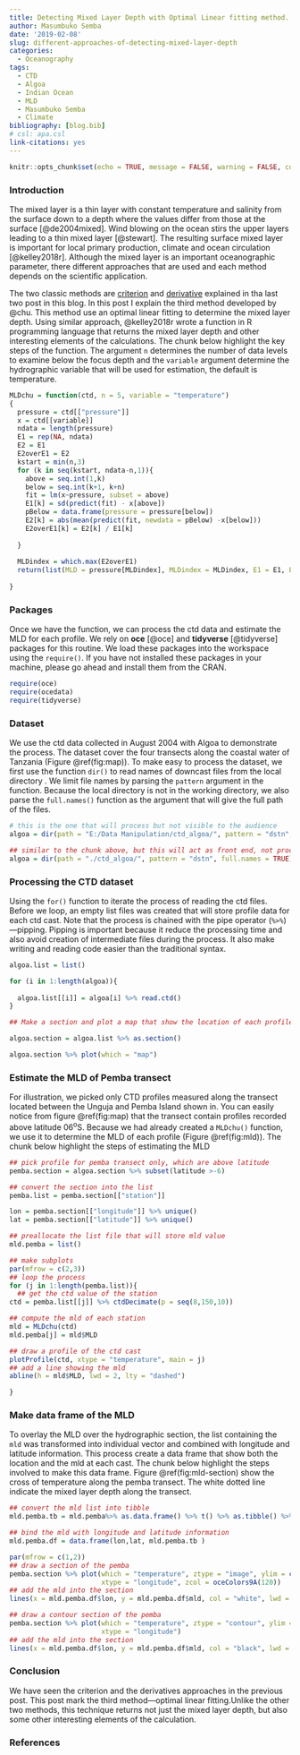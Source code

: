 ```yaml
---
title: Detecting Mixed Layer Depth with Optimal Linear fitting method.
author: Masumbuko Semba
date: '2019-02-08'
slug: different-approaches-of-detecting-mixed-layer-depth
categories:
  - Oceanography
tags:
  - CTD
  - Algoa
  - Indian Ocean
  - MLD
  - Masumbuko Semba
  - Climate
bibliography: [blog.bib]
# csl: apa.csl
link-citations: yes
---
```



```r
knitr::opts_chunk$set(echo = TRUE, message = FALSE, warning = FALSE, comment = "")
```


### Introduction 
The mixed layer is a thin layer with  constant temperature and salinity from the surface down to a depth where the values differ from those at the surface [@de2004mixed]. Wind blowing on the ocean stirs the upper layers leading to a thin mixed layer [@stewart]. The resulting surface mixed layer is important for local primary production, climate and ocean circulation [@kelley2018r]. Although the mixed layer is an important oceanographic parameter, there different approaches that are used and each method depends on the scientific application. 

The two classic methods are [criterion](http://127.0.0.1:4321/02/01/2019/compute-the-mixed-layer-depth-mld-along-the-east-african-coastal-current-from-argo-floats-data/) and [derivative](http://127.0.0.1:4321/02/01/2019/compute-the-mixed-layer-depth-mld-along-the-east-african-coastal-current-from-argo-floats-data/) explained in tha last two post in this blog. In this post I explain the third method developed by @chu. This method use an optimal linear fitting to determine the mixed layer depth. Using similar approach,  @kelley2018r wrote a function in R programming language that returns the mixed layer depth and other interesting elements of the calculations. The chunk below highlight the key steps of the function. The argument `n` determines the number of data levels to examine below the focus depth and the `variable` argument determine the hydrographic variable that will be used for estimation, the default is temperature.

```r

MLDchu = function(ctd, n = 5, variable = "temperature")
{
  pressure = ctd[["pressure"]]
  x = ctd[[variable]]
  ndata = length(pressure)
  E1 = rep(NA, ndata)
  E2 = E1
  E2overE1 = E2
  kstart = min(n,3)
  for (k in seq(kstart, ndata-n,1)){
    above = seq.int(1,k)
    below = seq.int(k+1, k+n)
    fit = lm(x~pressure, subset = above)
    E1[k] = sd(predict(fit) - x[above])
    pBelow = data.frame(pressure = pressure[below])
    E2[k] = abs(mean(predict(fit, newdata = pBelow) -x[below]))
    E2overE1[k] = E2[k] / E1[k]
    
  }
  
  MLDindex = which.max(E2overE1)
  return(list(MLD = pressure[MLDindex], MLDindex = MLDindex, E1 = E1, E2 = E2))
  
}
```

### Packages
Once we have the function, we can process the ctd data and estimate the MLD for each profile.  We rely on **oce** [@oce] and **tidyverse** [@tidyverse] packages for this routine. We load these packages into the workspace using the `require()`. If you have not installed these packages in your machine, please go ahead and install them from the CRAN.
```r
require(oce)
require(ocedata)
require(tidyverse)
```

### Dataset
We use the ctd data collected in August 2004 with Algoa to demonstrate the process. The dataset cover the four transects along the coastal water of Tanzania (Figure \@ref(fig:map)). To make easy to process the dataset, we first use the function `dir()` to read names of downcast files from the  local directory . We limit file names by parsing the `pattern` argument in the function. Because the local directory is not in the working directory, we also parse the `full.names()` function as the argument that will give the full path of the files. 

```r
# this is the one that will process but not visible to the audience
algoa = dir(path = "E:/Data Manipulation/ctd_algoa/", pattern = "dstn", full.names = TRUE)
```

```r
## similar to the chunk above, but this will act as front end, not process anything
algoa = dir(path = "./ctd_algoa/", pattern = "dstn", full.names = TRUE)
```

### Processing the CTD dataset
Using the `for()` function to iterate the process of reading the ctd files. Before we loop, an empty list files was created that will store profile data for each ctd cast. Note that the process is chained with the pipe operator (`%>%`)---pipping. Pipping is important because it reduce the processing time and also avoid creation of intermediate files during the process. It also make writing and reading code easier than the traditional syntax. 

```r
algoa.list = list()

for (i in 1:length(algoa)){
  
  algoa.list[[i]] = algoa[i] %>% read.ctd()
}
```

```r
## Make a section and plot a map that show the location of each profile

algoa.section = algoa.list %>% as.section()

algoa.section %>% plot(which = "map")


```


### Estimate the MLD of Pemba transect
For illustration, we picked only CTD profiles measured along the transect located between the Unguja and Pemba Island shown in. You can easily notice from figure \@ref(fig:map) that the transect contain profiles recorded above latitude 06^o^S. Because we had already created a `MLDchu()` function, we use it to determine the MLD of each profile (Figure \@ref(fig:mld)). The chunk below highlight the steps of estimating the MLD

```r

## pick profile for pemba transect only, which are above latitude 
pemba.section = algoa.section %>% subset(latitude >-6) 

## convert the section into the list
pemba.list = pemba.section[["station"]]

lon = pemba.section[["longitude"]] %>% unique()
lat = pemba.section[["latitude"]] %>% unique()

## preallocate the list file that will store mld value
mld.pemba = list()

## make subplots 
par(mfrow = c(2,3))
## loop the process
for (j in 1:length(pemba.list)){
  ## get the ctd value of the station
ctd = pemba.list[[j]] %>% ctdDecimate(p = seq(8,150,10))

## compute the mld of each station
mld = MLDchu(ctd)
mld.pemba[j] = mld$MLD

## draw a profile of the ctd cast
plotProfile(ctd, xtype = "temperature", main = j)
## add a line showing the mld
abline(h = mld$MLD, lwd = 2, lty = "dashed")

}


```

### Make data frame of the MLD
To overlay the MLD over the hydrographic section, the list containing the `mld` was transformed into individual vector and combined with longitude and latitude information. This process create a data frame that show both the location and the mld at each cast. The chunk below highlight the steps involved to make this data frame. Figure \@ref(fig:mld-section) show the cross of temperature along the pemba transect. The white dotted line indicate the mixed layer depth along the transect. 
```r
## convert the mld list into tibble
mld.pemba.tb = mld.pemba%>% as.data.frame() %>% t() %>% as.tibble() %>% rename(mld = 1)

## bind the mld with longitude and latitude information
mld.pemba.df = data.frame(lon,lat, mld.pemba.tb )

```


```r

par(mfrow = c(1,2))
## draw a section of the pemba
pemba.section %>% plot(which = "temperature", ztype = "image", ylim = c(200,0), 
                       xtype = "longitude", zcol = oceColors9A(120))
## add the mld into the section
lines(x = mld.pemba.df$lon, y = mld.pemba.df$mld, col = "white", lwd = 2, lty = "dashed")

## draw a contour section of the pemba
pemba.section %>% plot(which = "temperature", ztype = "contour", ylim = c(200,0), 
                       xtype = "longitude")
## add the mld into the section
lines(x = mld.pemba.df$lon, y = mld.pemba.df$mld, col = "black", lwd = 2, lty = "dashed")

```

### Conclusion
We have seen the criterion and the derivatives approaches in the previous post. This post mark the third method---optimal linear fitting.Unlike the other two methods, this technique returns not just the mixed layer depth, but also some other interesting elements of the calculation.

### References
